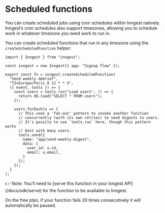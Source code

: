 # Scheduled functions

You can create scheduled jobs using cron schedules within Inngest natively.  Inngest’s cron schedules also support timezones, allowing you to schedule work in whatever timezone you need work to run in.

You can create scheduled functions that run in any timezone using the `createScheduledFunction` helper:

```tsx
import { Inngest } from "inngest";

const inngest = new Inngest({ app: "Signup flow" });

export const fn = inngest.createScheduledFunction(
  "Send weekly debrief",
  "TZ=Europe/Paris 0 12 * * 5",
  ({ event, tools }) => {
    const users = tools.run("Load users", () => {
      return db.load("SELECT * FROM users");
    });

    users.forEach(u => {
      // This uses a 'fan-out' pattern to invoke another function
      // concurrently (with its own retries) to send digests to users.
      // It's possile to use `tools.run` here, though this pattern works
      // best with many users.
      tools.send({
        name: "app/send-weekly-digest",
        data: {
          user_id: u.id,
          email: u.email,
        }
      });
    });
  }
);
```

<aside>
👉 Note: You’ll need to [serve this function in your inngest API](/docs/sdk/serve) for the function to be available to Inngest.
</aside>

On the free plan, if your function fails 20 times consecutively it will automatically be paused.
